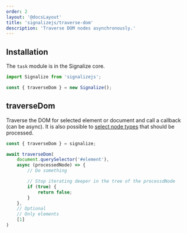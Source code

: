 ```yaml
---
order: 2
layout: '@docsLayout'
title: 'signalizejs/traverse-dom'
description: 'Traverse DOM nodes asynchronously.'
---
```


## Installation
The `task` module is in the Signalize core.
```js
import Signalize from 'signalizejs';

const { traverseDom } = new Signalize();
```

## traverseDom
Traverse the DOM for selected element or document and call a callback (can be async). It is also possible to [select node types](https://developer.mozilla.org/en-US/docs/Web/API/Node/nodeType#value) that should be processed.

```js
const { traverseDom } = signalize;

await traverseDom(
	document.querySelector('#element'),
	async (processedNode) => {
		// Do something

		// Stop iterating deeper in the tree of the processdNode
		if (true) {
			return false;
		}
	},
	// Optional
	// Only elements
	[1]
)
```
